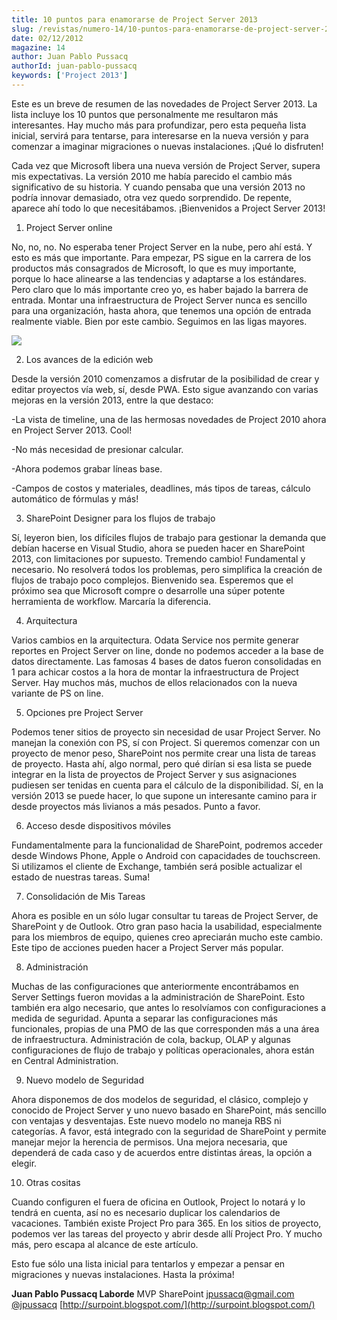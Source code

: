```yaml
---
title: 10 puntos para enamorarse de Project Server 2013
slug: /revistas/numero-14/10-puntos-para-enamorarse-de-project-server-2013
date: 02/12/2012
magazine: 14
author: Juan Pablo Pussacq
authorId: juan-pablo-pussacq
keywords: ['Project 2013']
---
```






Este es un breve de resumen de las novedades de Project Server 2013. La lista incluye los 10 puntos que personalmente me resultaron más interesantes. Hay mucho más para profundizar, pero esta pequeña lista inicial, servirá para tentarse, para interesarse en la nueva versión y para comenzar a imaginar migraciones o nuevas instalaciones. ¡Qué lo disfruten!

Cada vez que Microsoft libera una nueva versión de Project Server, supera mis expectativas. La versión 2010 me había parecido el cambio más significativo de su historia. Y cuando pensaba que una versión 2013 no podría innovar demasiado, otra vez quedo sorprendido. De repente, aparece ahí todo lo que necesitábamos. ¡Bienvenidos a Project Server 2013!

1. Project Server online

No, no, no. No esperaba tener Project Server en la nube, pero ahí está. Y esto es más que importante. Para empezar, PS sigue en la carrera de los productos más consagrados de Microsoft, lo que es muy importante, porque lo hace alinearse a las tendencias y adaptarse a los estándares. Pero claro que lo más importante creo yo, es haber bajado la barrera de entrada. Montar una infraestructura de Project Server nunca es sencillo para una organización, hasta ahora, que tenemos una opción de entrada realmente viable. Bien por este cambio. Seguimos en las ligas mayores.

![](../../../images/numero14/10-puntos-para-enamorarse-de-project-server-2013/image1.png)

2. Los avances de la edición web

Desde la versión 2010 comenzamos a disfrutar de la posibilidad de crear y editar proyectos vía web, sí, desde PWA. Esto sigue avanzando con varias mejoras en la versión 2013, entre la que destaco:

-La vista de timeline, una de las hermosas novedades de Project 2010 ahora en Project Server 2013. Cool!

-No más necesidad de presionar calcular.

-Ahora podemos grabar líneas base.

-Campos de costos y materiales, deadlines, más tipos de tareas, cálculo automático de fórmulas y más!

3. SharePoint Designer para los flujos de trabajo

Sí, leyeron bien, los difíciles flujos de trabajo para gestionar la demanda que debían hacerse en Visual Studio, ahora se pueden hacer en SharePoint 2013, con limitaciones por supuesto. Tremendo cambio! Fundamental y necesario. No resolverá todos los problemas, pero simplifica la creación de flujos de trabajo poco complejos. Bienvenido sea. Esperemos que el próximo sea que Microsoft compre o desarrolle una súper potente herramienta de workflow. Marcaría la diferencia.

4. Arquitectura

Varios cambios en la arquitectura. Odata Service nos permite generar reportes en Project Server on line, donde no podemos acceder a la base de datos directamente. Las famosas 4 bases de datos fueron consolidadas en 1 para achicar costos a la hora de montar la infraestructura de Project Server. Hay muchos más, muchos de ellos relacionados con la nueva variante de PS on line.

5. Opciones pre Project Server

Podemos tener sitios de proyecto sin necesidad de usar Project Server. No manejan la conexión con PS, sí con Project. Si queremos comenzar con un proyecto de menor peso, SharePoint nos permite crear una lista de tareas de proyecto. Hasta ahí, algo normal, pero qué dirían si esa lista se puede integrar en la lista de proyectos de Project Server y sus asignaciones pudiesen ser tenidas en cuenta para el cálculo de la disponibilidad. Sí, en la versión 2013 se puede hacer, lo que supone un interesante camino para ir desde proyectos más livianos a más pesados. Punto a favor.

6. Acceso desde dispositivos móviles

Fundamentalmente para la funcionalidad de SharePoint, podremos acceder desde Windows Phone, Apple o Android con capacidades de touchscreen. Si utilizamos el cliente de Exchange, también será posible actualizar el estado de nuestras tareas. Suma!

7. Consolidación de Mis Tareas

Ahora es posible en un sólo lugar consultar tu tareas de Project Server, de SharePoint y de Outlook. Otro gran paso hacia la usabilidad, especialmente para los miembros de equipo, quienes creo apreciarán mucho este cambio. Este tipo de acciones pueden hacer a Project Server más popular.

8. Administración

Muchas de las configuraciones que anteriormente encontrábamos en Server Settings fueron movidas a la administración de SharePoint. Esto también era algo necesario, que antes lo resolvíamos con configuraciones a medida de seguridad. Apunta a separar las configuraciones más funcionales, propias de una PMO de las que corresponden más a una área de infraestructura. Administración de cola, backup, OLAP y algunas configuraciones de flujo de trabajo y políticas operacionales, ahora están en Central Administration.

9. Nuevo modelo de Seguridad

Ahora disponemos de dos modelos de seguridad, el clásico, complejo y conocido de Project Server y uno nuevo basado en SharePoint, más sencillo con ventajas y desventajas. Este nuevo modelo no maneja RBS ni categorías. A favor, está integrado con la seguridad de SharePoint y permite manejar mejor la herencia de permisos. Una mejora necesaria, que dependerá de cada caso y de acuerdos entre distintas áreas, la opción a elegir.

10. Otras cositas

Cuando configuren el fuera de oficina en Outlook, Project lo notará y lo tendrá en cuenta, así no es necesario duplicar los calendarios de vacaciones. También existe Project Pro para 365. En los sitios de proyecto, podemos ver las tareas del proyecto y abrir desde allí Project Pro. Y mucho más, pero escapa al alcance de este artículo.

Esto fue sólo una lista inicial para tentarlos y empezar a pensar en migraciones y nuevas instalaciones. Hasta la próxima!



**Juan Pablo Pussacq Laborde**
MVP SharePoint
[jpussacq@gmail.com](mailto:jpussacq@gmail.com)
[@jpussacq](http://twitter.com/jpussacq)
[http://surpoint.blogspot.com/](http://surpoint.blogspot.com/)

 
 
